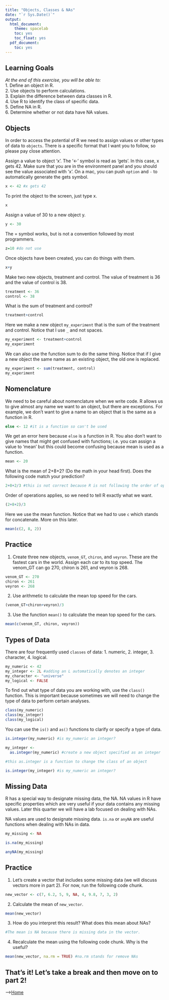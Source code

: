 ```yaml
---
title: "Objects, Classes & NAs"
date: "`r Sys.Date()`"
output:
  html_document:
    theme: spacelab
    toc: yes
    toc_float: yes
  pdf_document:
    toc: yes
---
```


## Learning Goals
*At the end of this exercise, you will be able to:*    
1. Define an object in R.  
2. Use objects to perform calculations.  
3. Explain the difference between data classes in R.  
4. Use R to identify the class of specific data.  
5. Define NA in R.  
6. Determine whether or not data have NA values.  

## Objects
In order to access the potential of R we need to assign values or other types of data to `objects`. There is a specific format that I want you to follow, so please pay close attention.  

Assign a value to object 'x'. The '<-' symbol is read as 'gets'. In this case, x gets 42. Make sure that you are in the environment panel and you should see the value associated with 'x'. On a mac, you can push `option` and `-` to automatically generate the gets symbol.  
```r
x <- 42 #x gets 42
```

To print the object to the screen, just type x.  
```r
x 
```

Assign a value of 30 to a new object y.
```r
y <- 30
```

The = symbol works, but is not a convention followed by most programmers.
```r
z=10 #do not use
```

Once objects have been created, you can do things with them.  
```r
x+y
```

Make two new objects, treatment and control. The value of treatment is 36 and the value of control is 38.
```r
treatment <- 36
control <- 38
```

What is the sum of treatment and control?
```r
treatment+control
```

Here we make a new object `my_experiment` that is the sum of the treatment and control. Notice that I use `_` and not spaces. 
```r
my_experiment <- treatment+control
my_experiment
```

We can also use the function sum to do the same thing. Notice that if I give a new object the same name as an existing object, the old one is replaced.
```r
my_experiment <- sum(treatment, control)
my_experiment
```

## Nomenclature
We need to be careful about nomenclature when we write code. R allows us to give almost any name we want to an object, but there are exceptions. For example, we don't want to give a name to an object that is the same as a function in R.  
```r
else <- 12 #it is a function so can't be used
```

We get an error here because `else` is a function in R. You also don't want to give names that might get confused with functions; i.e. you can assign a value to 'mean' but this could become confusing because mean is used as a function.  
```r
mean <- 20
```

What is the mean of 2+8+2? (Do the math in your head first). Does the following code match your prediction?
```r
2+8+2/3 #this is not correct because R is not following the order of operations
```

Order of operations applies, so we need to tell R exactly what we want.
```r
(2+8+2)/3
```

Here we use the mean function. Notice that we had to use `c` which stands for concatenate. More on this later.  
```r
mean(c(2, 8, 2))
```

## Practice
1. Create three new objects, `venom_GT`, `chiron`, and `veyron`. These are the fastest cars in the world. Assign each car to its top speed. The venom_GT can go 270, chiron is 261, and veyron is 268.  

```r
venom_GT <- 270
chiron <- 261
veyron <- 268
```


2. Use arithmetic to calculate the mean top speed for the cars.

```r
(venom_GT+chiron+veyron)/3
```


3. Use the function `mean()` to calculate the mean top speed for the cars.

```r
mean(c(venom_GT, chiron, veyron))
```

## Types of Data
There are four frequently used `classes` of data: 1. numeric, 2. integer, 3. character, 4. logical.
```r
my_numeric <- 42
my_integer <- 2L #adding an L automatically denotes an integer
my_character <- "universe"
my_logical <- FALSE
```

To find out what type of data you are working with, use the `class()` function. This is important because sometimes we will need to change the type of data to perform certain analyses.
```r
class(my_numeric)
class(my_integer)
class(my_logical)
```

You can use the `is()` and `as()` functions to clarify or specify a type of data.
```r
is.integer(my_numeric) #is my_numeric an integer?
```

```r
my_integer <- 
  as.integer(my_numeric) #create a new object specified as an integer

#this as.integer is a function to change the class of an object
```

```r
is.integer(my_integer) #is my_numeric an integer?
```

## Missing Data
R has a special way to designate missing data, the NA. NA values in R have specific properties which are very useful if your data contains any missing values. Later this quarter we will have a lab focused on dealing with NAs.  

NA values are used to designate missing data. `is.na` or `anyNA` are useful functions when dealing with NAs in data. 
```r
my_missing <- NA
```

```r
is.na(my_missing)
```

```r
anyNA(my_missing)
```

## Practice  
1. Let's create a vector that includes some missing data (we will discuss vectors more in part 2). For now, run the following code chunk.  
```r
new_vector <- c(7, 6.2, 5, 9, NA, 4, 9.8, 7, 3, 2)
```

2. Calculate the mean of `new_vector`.
```r
mean(new_vector)
```


3. How do you interpret this result? What does this mean about NAs?  
```r
#The mean is NA because there is missing data in the vector.
```


4. Recalculate the mean using the following code chunk. Why is the useful?  
```r
mean(new_vector, na.rm = TRUE) #na.rm stands for remove NAs
```


## That's it! Let's take a break and then move on to part 2!

-->[Home](https://jmledford3115.github.io/datascibiol/)  
